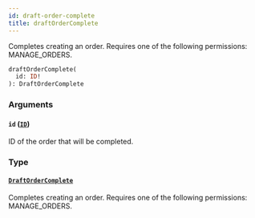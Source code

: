 ```yaml
---
id: draft-order-complete
title: draftOrderComplete
---
```


Completes creating an order. Requires one of the following permissions: MANAGE_ORDERS.

```graphql
draftOrderComplete(
  id: ID!
): DraftOrderComplete
```

### Arguments

#### `id` ([`ID`](../../../developer/api-reference/scalars/id))

ID of the order that will be completed.

### Type

#### [`DraftOrderComplete`](../../../developer/api-reference/objects/draft-order-complete)

Completes creating an order. Requires one of the following permissions: MANAGE_ORDERS.
